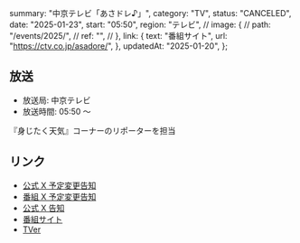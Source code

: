   summary: "中京テレビ「あさドレ♪」",
  category: "TV",
  status: "CANCELED",
  date: "2025-01-23",
  start: "05:50",
  region: "テレビ",
  // image: {
  //   path: "/events/2025/",
  //   ref: "",
  // },
  link: {
    text: "番組サイト",
    url: "https://ctv.co.jp/asadore/",
  },
  updatedAt: "2025-01-20",
};

## 放送

- 放送局: 中京テレビ
- 放送時間: 05:50 〜

『身じたく天気』コーナーのリポーターを担当

## リンク

- [公式 X 予定変更告知](https://x.com/takanenofficial/status/1881255367587557607)
- [番組 X 予定変更告知](https://x.com/asadore_CTV/status/1881250331889402263)
- [公式 X 告知](https://x.com/takanenofficial/status/1878307779473297438)
- [番組サイト](https://ctv.co.jp/asadore/)
- [TVer](https://tver.jp/series/srehapgls0)
